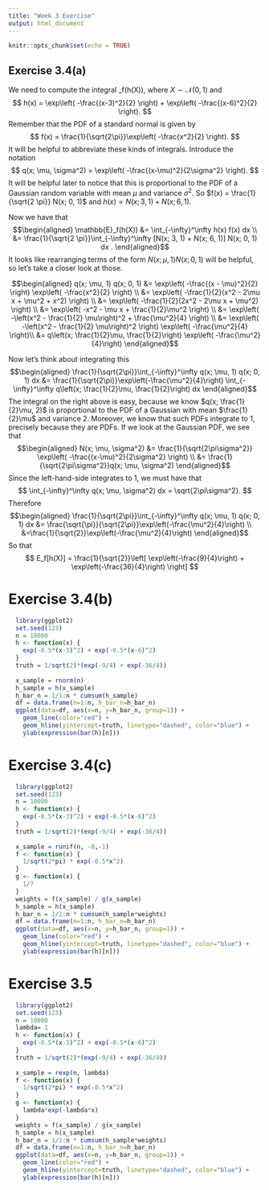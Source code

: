 ```yaml
---
title: "Week 3 Exercise"
output: html_document
---
```


```r
knitr::opts_chunk$set(echo = TRUE)
```

## Exercise 3.4(a)

We need to compute the integral \mathbb{E}_f(h(X)), where $X \sim \mathcal{N}(0, 1)$ and
$$
h(x) = \exp\left( 
  -\frac{(x-3)^2}{2}
\right)
+
\exp\left( 
  -\frac{(x-6)^2}{2}
\right).
$$
Remember that the PDF of a standard normal is given by
$$
f(x) = \frac{1}{\sqrt{2\pi}}\exp\left( 
  -\frac{x^2}{2}
\right).
$$
It will be helpful to abbreviate these kinds of integrals.
Introduce the notation
$$
q(x; \mu, \sigma^2) = \exp\left( 
  -\frac{(x-\mu)^2}{2\sigma^2}
\right).
$$
It will be helpful later to notice that this is proportional to the PDF of a Gaussian
random variable with mean $\mu$ and variance $\sigma^2$.
So $f(x) = \frac{1}{\sqrt{2 \pi}} N(x; 0, 1)$ and $h(x) = N(x; 3, 1) + N(x; 6, 1)$.

Now we have that
$$\begin{aligned}
\mathbb{E}_f(h(X)) &= \int_{-\infty}^\infty h(x) f(x) dx \\
&= \frac{1}{\sqrt{2 \pi}}\int_{-\infty}^\infty [N(x; 3, 1) + N(x; 6, 1)] N(x; 0, 1) dx .
\end{aligned}$$
It looks like rearranging terms of the form $N(x; \mu, 1) N(x; 0,1)$ will be helpful, so
let's take a closer look at those.

$$\begin{aligned}
q(x; \mu, 1) q(x; 0, 1) &= \exp\left(
  -\frac{(x - \mu)^2}{2}
\right)
\exp\left(
  -\frac{x^2}{2}
\right) \\
&= \exp\left(
  -\frac{1}{2}(x^2 - 2\mu x + \mu^2 + x^2)
\right) \\
&= \exp\left(
  -\frac{1}{2}(2x^2 - 2\mu x + \mu^2)
\right) \\
&= \exp\left(
  -x^2 - \mu x + \frac{1}{2}\mu^2
\right) \\
&= \exp\left(
  -\left(x^2 - \frac{1}{2} \mu\right)^2 + \frac{\mu^2}{4}
\right) \\
&= \exp\left(
  -\left(x^2 - \frac{1}{2} \mu\right)^2
\right)
\exp\left(
-\frac{\mu^2}{4}
\right)\\
&= q\left(x; \frac{1}{2}\mu, \frac{1}{2}\right) \exp\left( -\frac{\mu^2}{4}\right)
\end{aligned}$$

Now let's think about integrating this
$$\begin{aligned}
\frac{1}{\sqrt{2\pi}}\int_{-\infty}^\infty q(x; \mu, 1) q(x; 0, 1) dx 
&= \frac{1}{\sqrt{2\pi}}\exp\left(-\frac{\mu^2}{4}\right) 
  \int_{-\infty}^\infty q\left(x; \frac{1}{2}\mu, \frac{1}{2}\right) dx
\end{aligned}$$
The integral on the right above is easy, because we know $q(x; \frac{1}{2}\mu, 2)$ is
proportional to the PDF of a Gaussian with mean $\frac{1}{2}\mu$ and variance $2$.
Moreover, we know that such PDFs integrate to 1, precisely because they are PDFs.
If we look at the Gaussian PDF, we see that
$$\begin{aligned}
  N(x; \mu, \sigma^2) &= \frac{1}{\sqrt{2\pi\sigma^2}} \exp\left(
    -\frac{(x-\mu)^2}{2\sigma^2}
  \right) \\
  &= \frac{1}{\sqrt{2\pi\sigma^2}}q(x; \mu, \sigma^2)
\end{aligned}$$
Since the left-hand-side integrates to 1, we must have that
$$
\int_{-\infty}^\infty q(x; \mu, \sigma^2) dx = \sqrt{2\pi\sigma^2}.
$$
Therefore
$$\begin{aligned}
\frac{1}{\sqrt{2\pi}}\int_{-\infty}^\infty q(x; \mu, 1) q(x; 0, 1) dx
&= \frac{\sqrt{\pi}}{\sqrt{2\pi}}\exp\left(-\frac{\mu^2}{4}\right) \\
&=\frac{1}{\sqrt{2}}\exp\left(-\frac{\mu^2}{4}\right)
\end{aligned}$$
So that
$$
E_f[h(X)] = \frac{1}{\sqrt{2}}\left[
  \exp\left(-\frac{9}{4}\right) + \exp\left(-\frac{36}{4}\right)
\right]
$$

# Exercise 3.4(b)
```r
  library(ggplot2)
  set.seed(123)
  n = 10000
  h <- function(x) {
    exp(-0.5*(x-3)^2) + exp(-0.5*(x-6)^2)
  }
  truth = 1/sqrt(2)*(exp(-9/4) + exp(-36/4))
  
  x_sample = rnorm(n)
  h_sample = h(x_sample)
  h_bar_n = 1/1:n * cumsum(h_sample)
  df = data.frame(n=1:n, h_bar_n=h_bar_n)
  ggplot(data=df, aes(x=n, y=h_bar_n, group=1)) +
    geom_line(color="red") +
    geom_hline(yintercept=truth, linetype="dashed", color="blue") +
    ylab(expression(bar(h)[n]))
```

# Exercise 3.4(c)
```r
  library(ggplot2)
  set.seed(123)
  n = 10000
  h <- function(x) {
    exp(-0.5*(x-3)^2) + exp(-0.5*(x-6)^2)
  }
  truth = 1/sqrt(2)*(exp(-9/4) + exp(-36/4))
  
  x_sample = runif(n, -8,-1)
  f <- function(x) {
    1/sqrt(2*pi) * exp(-0.5*x^2)
  }
  g <- function(x) {
    1/7
  }
  weights = f(x_sample) / g(x_sample)
  h_sample = h(x_sample)
  h_bar_n = 1/1:n * cumsum(h_sample*weights)
  df = data.frame(n=1:n, h_bar_n=h_bar_n)
  ggplot(data=df, aes(x=n, y=h_bar_n, group=1)) +
    geom_line(color="red") +
    geom_hline(yintercept=truth, linetype="dashed", color="blue") +
    ylab(expression(bar(h)[n]))
```

# Exercise 3.5
```r
  library(ggplot2)
  set.seed(123)
  n = 10000
  lambda= 1
  h <- function(x) {
    exp(-0.5*(x-3)^2) + exp(-0.5*(x-6)^2)
  }
  truth = 1/sqrt(2)*(exp(-9/4) + exp(-36/4))
  
  x_sample = rexp(n, lambda)
  f <- function(x) {
    1/sqrt(2*pi) * exp(-0.5*x^2)
  }
  g <- function(x) {
    lambda*exp(-lambda*x)
  }
  weights = f(x_sample) / g(x_sample)
  h_sample = h(x_sample)
  h_bar_n = 1/1:n * cumsum(h_sample*weights)
  df = data.frame(n=1:n, h_bar_n=h_bar_n)
  ggplot(data=df, aes(x=n, y=h_bar_n, group=1)) +
    geom_line(color="red") +
    geom_hline(yintercept=truth, linetype="dashed", color="blue") +
    ylab(expression(bar(h)[n]))
```